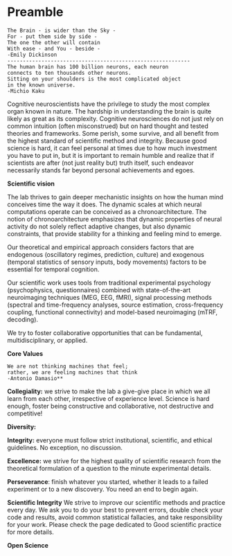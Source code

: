 # Preamble

    The Brain - is wider than the Sky -
    For - put them side by side -
    The one the other will contain
    With ease - and You - beside -
    -Emily Dickinson 
    -----------------------------------------------------------  
    The human brain has 100 billion neurons, each neuron 
    connects to ten thousands other neurons. 
    Sitting on your shoulders is the most complicated object 
    in the known universe.
    -Michio Kaku

Cognitive neuroscientists have the privilege to study the most complex organ known in nature. The hardship in understanding the brain is quite likely as great as its complexity. Cognitive neurosciences do not just rely on common intuition (often misconstrued) but on hard thought and tested theories and frameworks. Some perish, some survive, and all benefit from the highest standard of scientific method and integrity. Because good science is hard, it can feel personal at times due to how much investment you have to put in, but it is important to remain humble and realize that if scientists are after (not just reality but) truth itself, such endeavor necessarily stands far beyond personal achievements and egoes.

**Scientific vision**

The lab thrives to gain deeper mechanistic insights on how the human mind conceives time the way it does. The dynamic scales at which neural computations operate can be conceived as a chronoarchitecture. The notion of chronoarchitecture emphasizes that dynamic properties of neural activity do not solely reflect adaptive changes, but also dynamic constraints, that provide stability for a thinking and feeling mind to emerge.

Our theoretical and empirical approach considers factors that are endogenous (oscillatory regimes, prediction, culture) and exogenous (temporal statistics of sensory inputs, body movements) factors to be essential for temporal cognition. 

Our scientific work uses tools from traditional experimental psychology (psychophysics, questionnaires) combined with state-of-the-art neuroimaging techniques (MEG, EEG, fMRI), signal processing methods (spectral and time-frequency analyses, source estimation, cross-frequency coupling, functional connectivity) and model-based neuroimaging (mTRF, decoding). 

We try to foster collaborative opportunities that can be fundamental, multidisciplinary, or applied.


**Core Values**

    We are not thinking machines that feel; 
    rather, we are feeling machines that think
    -Antonio Damasio**


**Collegiality:** we strive to make the lab a give-give place in which we all learn from each other, irrespective of experience level. Science is hard enough, foster being constructive and collaborative, not destructive and competitive!

**Diversity:**

**Integrity:** everyone must follow strict institutional, scientific, and ethical guidelines. No exception, no discussion. 

**Excellence:** we strive for the highest quality of scientific research from the theoretical formulation of a question to the minute experimental details.

**Perseverance**: finish whatever you started, whether it leads to a failed experiment or to a new discovery. You need an end to begin again.

**Scientific Integrity**
We strive to improve our scientific methods and practice every day. 
We ask you to do your best to prevent errors, double check your code and results, avoid common statistical fallacies, and take responsibility for your work. 
Please check the page dedicated to Good scientific practice for more details.  

**Open Science**
